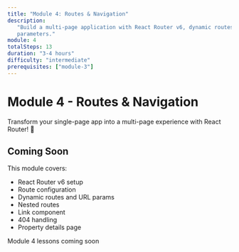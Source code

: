 ```yaml
---
title: "Module 4: Routes & Navigation"
description:
   "Build a multi-page application with React Router v6, dynamic routes, and URL
   parameters."
module: 4
totalSteps: 13
duration: "3-4 hours"
difficulty: "intermediate"
prerequisites: ["module-3"]
---
```


# Module 4 - Routes & Navigation

Transform your single-page app into a multi-page experience with React Router!
🚀

## Coming Soon

This module covers:

-  React Router v6 setup
-  Route configuration
-  Dynamic routes and URL params
-  Nested routes
-  Link component
-  404 handling
-  Property details page

<div className='mt-6'>
   <Badge variant='primary'>Module 4 lessons coming soon</Badge>
</div>
